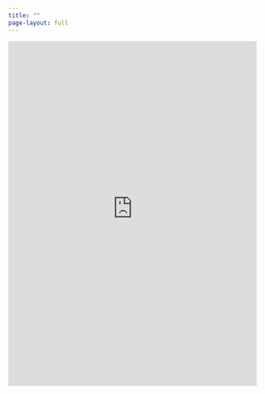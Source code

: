 ```yaml
---
title: ""
page-layout: full
---
```


<iframe src="https://q4l67y-kudzanai-tsunga.shinyapps.io/treasurymarket/" width="100%" height="700px" style="border: none;">

</iframe>